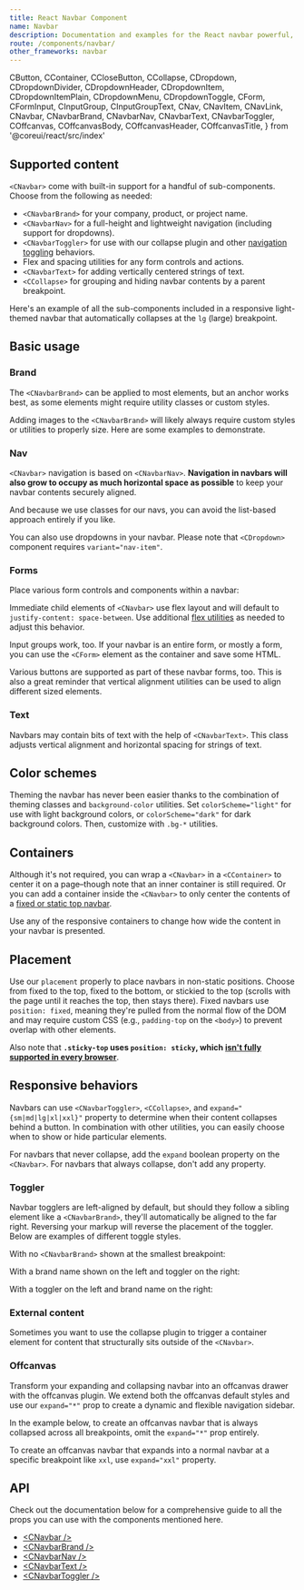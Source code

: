 ```yaml
---
title: React Navbar Component
name: Navbar
description: Documentation and examples for the React navbar powerful, responsive navigation header component. Includes support for branding, links, dropdowns, and more.
route: /components/navbar/
other_frameworks: navbar
---
```


  CButton,
  CContainer,
  CCloseButton,
  CCollapse,
  CDropdown,
  CDropdownDivider,
  CDropdownHeader,
  CDropdownItem,
  CDropdownItemPlain,
  CDropdownMenu,
  CDropdownToggle,
  CForm,
  CFormInput,
  CInputGroup,
  CInputGroupText,
  CNav,
  CNavItem,
  CNavLink,
  CNavbar,
  CNavbarBrand,
  CNavbarNav,
  CNavbarText,
  CNavbarToggler,
  COffcanvas,
  COffcanvasBody,
  COffcanvasHeader,
  COffcanvasTitle,
} from '@coreui/react/src/index'


## Supported content

`<CNavbar>` come with built-in support for a handful of sub-components. Choose from the following as needed:

- `<CNavbarBrand>` for your company, product, or project name.
- `<CNavbarNav>` for a full-height and lightweight navigation (including support for dropdowns).
- `<CNavbarToggler>` for use with our collapse plugin and other [navigation toggling](#responsive-behaviors) behaviors.
- Flex and spacing utilities for any form controls and actions.
- `<CNavbarText>` for adding vertically centered strings of text.
- `<CCollapse>` for grouping and hiding navbar contents by a parent breakpoint.

Here's an example of all the sub-components included in a responsive light-themed navbar that automatically collapses at the `lg` (large) breakpoint.

## Basic usage

<ExampleSnippet2 component="NavbarExample" componentName="React Navbar" />

### Brand

The `<CNavbarBrand>` can be applied to most elements, but an anchor works best, as some elements might require utility classes or custom styles.

<ExampleSnippet2 component="NavbarBrandExample" componentName="React Navbar" />

Adding images to the `<CNavbarBrand>` will likely always require custom styles or utilities to properly size. Here are some examples to demonstrate.

<ExampleSnippet2 component="NavbarBrand2Example" componentName="React Navbar" />

<ExampleSnippet2 component="NavbarBrand3Example" componentName="React Navbar" />

### Nav

`<CNavbar>` navigation is based on `<CNavbarNav>`. **Navigation in navbars will also grow to occupy as much horizontal space as possible** to keep your navbar contents securely aligned.

<ExampleSnippet2 component="NavbarNavExample" componentName="React Navbar" />

And because we use classes for our navs, you can avoid the list-based approach entirely if you like.

<ExampleSnippet2 component="NavbarNav2Example" componentName="React Navbar" />

You can also use dropdowns in your navbar. Please note that `<CDropdown>` component requires `variant="nav-item"`.

<ExampleSnippet2 component="NavbarNav3Example" componentName="React Navbar" />

### Forms

Place various form controls and components within a navbar:

<ExampleSnippet2 component="NavbarFormsExample" componentName="React Navbar" />

Immediate child elements of `<CNavbar>` use flex layout and will default to `justify-content: space-between`. Use additional [flex utilities](https://coreui.io/docs/utilities/flex/) as needed to adjust this behavior.

<ExampleSnippet2 component="NavbarForms2Example" componentName="React Navbar" />

Input groups work, too. If your navbar is an entire form, or mostly a form, you can use the `<CForm>` element as the container and save some HTML.

<ExampleSnippet2 component="NavbarForms3Example" componentName="React Navbar" />

Various buttons are supported as part of these navbar forms, too. This is also a great reminder that vertical alignment utilities can be used to align different sized elements.

<ExampleSnippet2 component="NavbarForms4Example" componentName="React Navbar" />

### Text

Navbars may contain bits of text with the help of `<CNavbarText>`. This class adjusts vertical alignment and horizontal spacing for strings of text.

<ExampleSnippet2 component="NavbarText" componentName="React Navbar" />

## Color schemes

Theming the navbar has never been easier thanks to the combination of theming classes and `background-color` utilities. Set `colorScheme="light"` for use with light background colors, or `colorScheme="dark"` for dark background colors. Then, customize with `.bg-*` utilities.

<ExampleSnippet2 component="NavbarColorSchemesExample" componentName="React Navbar" />

## Containers

Although it's not required, you can wrap a `<CNavbar>` in a `<CContainer>` to center it on a page–though note that an inner container is still required. Or you can add a container inside the `<CNavbar>` to only center the contents of a [fixed or static top navbar](#placement).

<ExampleSnippet2 component="NavbarContainersExample" componentName="React Navbar" />

Use any of the responsive containers to change how wide the content in your navbar is presented.

<ExampleSnippet2 component="NavbarContainers2Example" componentName="React Navbar" />

## Placement

Use our `placement` properly to place navbars in non-static positions. Choose from fixed to the top, fixed to the bottom, or stickied to the top (scrolls with the page until it reaches the top, then stays there). Fixed navbars use `position: fixed`, meaning they're pulled from the normal flow of the DOM and may require custom CSS (e.g., `padding-top` on the `<body>`) to prevent overlap with other elements.

Also note that **`.sticky-top` uses `position: sticky`, which [isn't fully supported in every browser](https://caniuse.com/css-sticky)**.

<ExampleSnippet2 component="NavbarPlacementExample" componentName="React Navbar" />

<ExampleSnippet2 component="NavbarPlacementFixedTopExample" componentName="React Navbar" />

<ExampleSnippet2 component="NavbarPlacementFixedBottomExample" componentName="React Navbar" />

<ExampleSnippet2 component="NavbarPlacementStickyTopExample" componentName="React Navbar" />

## Responsive behaviors

Navbars can use `<CNavbarToggler>`, `<CCollapse>`, and `expand="{sm|md|lg|xl|xxl}"` property to determine when their content collapses behind a button. In combination with other utilities, you can easily choose when to show or hide particular elements.

For navbars that never collapse, add the `expand` boolean property on the `<CNavbar>`. For navbars that always collapse, don't add any property.

### Toggler

Navbar togglers are left-aligned by default, but should they follow a sibling element like a `<CNavbarBrand>`, they'll automatically be aligned to the far right. Reversing your markup will reverse the placement of the toggler. Below are examples of different toggle styles.

With no `<CNavbarBrand>` shown at the smallest breakpoint:

<ExampleSnippet2 component="NavbarResponsiveTogglerExample" componentName="React Navbar" />

With a brand name shown on the left and toggler on the right:

<ExampleSnippet2 component="NavbarResponsiveToggler2Example" componentName="React Navbar" />

With a toggler on the left and brand name on the right:

<ExampleSnippet2 component="NavbarResponsiveToggler3Example" componentName="React Navbar" />

### External content

Sometimes you want to use the collapse plugin to trigger a container element for content that structurally sits outside of the `<CNavbar>`.

<ExampleSnippet2 component="NavbarResponsiveExternalContentExample" componentName="React Navbar" />

### Offcanvas

Transform your expanding and collapsing navbar into an offcanvas drawer with the offcanvas plugin. We extend both the offcanvas default styles and use our `expand="*"` prop to create a dynamic and flexible navigation sidebar.

In the example below, to create an offcanvas navbar that is always collapsed across all breakpoints, omit the `expand="*"` prop entirely.

<ExampleSnippet2 component="NavbarResponsiveOffcanvasExample" componentName="React Navbar" />

To create an offcanvas navbar that expands into a normal navbar at a specific breakpoint like `xxl`, use `expand="xxl"` property.

<ExampleSnippet2 component="NavbarResponsiveOffcanvas2Example" componentName="React Navbar" />

## API

Check out the documentation below for a comprehensive guide to all the props you can use with the components mentioned here.

- [&lt;CNavbar /&gt;](./api/#cnavbar)
- [&lt;CNavbarBrand /&gt;](./api/#cnavbarbrand)
- [&lt;CNavbarNav /&gt;](./api/#cnavbarnav)
- [&lt;CNavbarText /&gt;](./api/#cnavbartext)
- [&lt;CNavbarToggler /&gt;](./api/#cnavbartoggler)